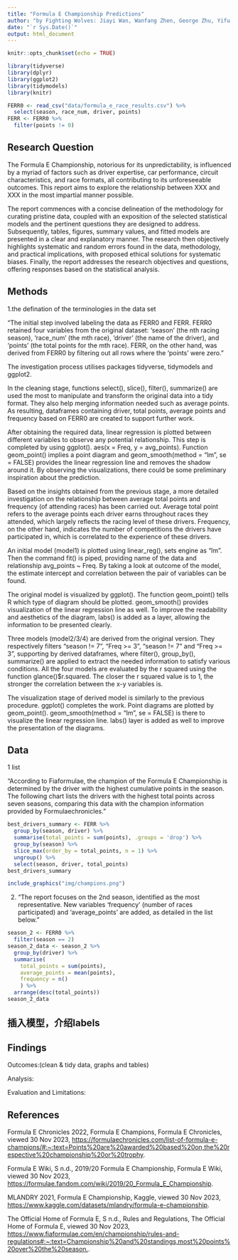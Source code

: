 ```yaml
---
title: "Formula E Championship Predictions"
author: "by Fighting Wolves: Jiayi Wan, Wanfang Zhen, George Zhu, Yifu Li & Yunrui Lyu"
date: "`r Sys.Date()`"
output: html_document
---
```



```r
knitr::opts_chunk$set(echo = TRUE)
```


```r
library(tidyverse)
library(dplyr)
library(ggplot2)
library(tidymodels)
library(knitr)


```

```r
FERR0 <- read_csv("data/formula_e_race_results.csv") %>%
  select(season, race_num, driver, points)
FERR <- FERR0 %>% 
  filter(points != 0)
```





## Research Question
The Formula E Championship, notorious for its unpredictability, is influenced by a myriad of factors such as driver expertise, car performance, circuit characteristics, and race formats, all contributing to its unforeseeable outcomes. This report aims to explore the relationship between XXX and XXX in the most impartial manner possible.

The report commences with a concise delineation of the methodology for curating pristine data, coupled with an exposition of the selected statistical models and the pertinent questions they are designed to address. Subsequently, tables, figures, summary values, and fitted models are presented in a clear and explanatory manner. The research then objectively highlights systematic and random errors found in the data, methodology, and practical implications, with proposed ethical solutions for systematic biases. Finally, the report addresses the research objectives and questions, offering responses based on the statistical analysis.



## Methods
1.the defination of the terminologies in the data set

"The initial step involved labeling the data as FERR0 and FERR. FERR0 retained four variables from the original dataset: 'season' (the nth racing season), 'race_num' (the mth race), 'driver' (the name of the driver), and 'points' (the total points for the mth race). FERR, on the other hand, was derived from FERR0 by filtering out all rows where the 'points' were zero."


The investigation process utilises packages tidyverse, tidymodels and ggplot2.

In the cleaning stage, functions select(), slice(), filter(), summarize() are used the most to manipulate and transform the original data into a tidy format. They also help merging information needed such as average points. As resulting, dataframes containing driver, total points, average points and frequency based on FERR0 are created to support further work. 

After obtaining the required data, linear regression is plotted between different variables to observe any potential relationship. This step is completed by using ggplot(). aes(x = Freq, y = avg_points). Function geom_point() implies a point diagram and geom_smooth(method = "lm", se = FALSE) provides the linear regression line and removes the shadow around it. By observing the visualizations, there could be some preliminary inspiration about the prediction. 

Based on the insights obtained from the previous stage, a more detailed investigation on the relationship between average total points and frequency (of attending races) has been carried out. Average total point refers to the average points each driver earns throughout races they attended, which largely reflects the racing level of these drivers. Frequency, on the other hand, indicates the number of competitions the drivers have participated in, which is correlated to the experience of these drivers. 

An initial model (model1) is plotted using linear_reg(), sets engine as "lm". Then the command fit() is piped, providing name of the data and relationship avg_points ~ Freq. By taking a look at outcome of the model, the estimate intercept and correlation between the pair of variables can be found.  

The original model is visualized by ggplot(). The function geom_point() tells R which type of diagram should be plotted. geom_smooth() provides visualization of the linear regression line as well. To improve the readability and aesthetics of the diagram, labs() is added as a layer, allowing the information to be presented clearly.  

Three models (model2/3/4) are derived from the original version. They respectively filters "season != 7", "Freq >= 3", "season != 7" and "Freq >= 3", supporting by derived dataframes, where filter(), group_by(), summarize() are applied to extract the needed information to satisfy various conditions. All the four models are evaluated by the r squared using the function glance()$r.squared. The closer the r squared value is to 1, the stronger the correlation between the x-y variables is. 

The visualization stage of derived model is similarly to the previous procedure. ggplot() completes the work. Point diagrams are plotted by geom_point().  geom_smooth(method = "lm", se = FALSE) is there to visualize the linear regression line. labs() layer is added as well to improve the presentation of the diagrams. 


## Data
1 list

"According to Fiaformulae, the champion of the Formula E Championship is determined by the driver with the highest cumulative points in the season. The following chart lists the drivers with the highest total points across seven seasons, comparing this data with the champion information provided by Formulaechronicles."
```r
best_drivers_summary <- FERR %>%
  group_by(season, driver) %>%
  summarise(total_points = sum(points), .groups = 'drop') %>%
  group_by(season) %>%
  slice_max(order_by = total_points, n = 1) %>%
  ungroup() %>%
  select(season, driver, total_points)
best_drivers_summary
```
```r
include_graphics("img/champions.png")
```


2.
"The report focuses on the 2nd season, identified as the most representative. New variables 'frequency' (number of races participated) and 'average_points' are added, as detailed in the list below."

```r
season_2 <- FERR0 %>%
  filter(season == 2)
season_2_data <- season_2 %>%
  group_by(driver) %>%
  summarise(
    total_points = sum(points),
    average_points = mean(points),
    frequency = n()
    ) %>%
  arrange(desc(total_points)) 
season_2_data
```
## 插入模型，介绍labels

## Findings
Outcomes:(clean & tidy data, graphs and tables)

Analysis:

Evaluation and Limitations:


## References

Formula E Chronicles 2022, Formula E Champions, Formula E Chronicles, viewed 30 Nov 2023, <https://formulaechronicles.com/list-of-formula-e-champions/#:~:text=Points%20are%20awarded%20based%20on,the%20respective%20championship%20or%20trophy>.

Formula E Wiki, S n.d., 2019/20 Formula E Championship, Formula E Wiki, viewed 30 Nov 2023, <https://formulae.fandom.com/wiki/2019/20_Formula_E_Championship>.

MLANDRY 2021, Formula E Championship, Kaggle, viewed 30 Nov 2023, <https://www.kaggle.com/datasets/mlandry/formula-e-championship>.

The Official Home of Formula E, S n.d., Rules and Regulations, The Official Home of Formula E, viewed 30 Nov 2023, <https://www.fiaformulae.com/en/championship/rules-and-regulations#:~:text=Championship%20and%20standings,most%20points%20over%20the%20season.>.